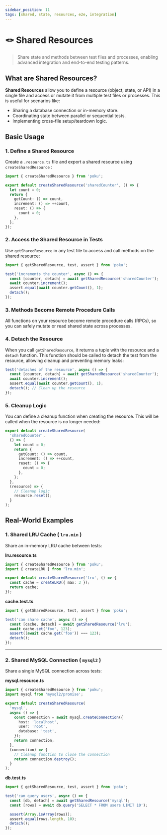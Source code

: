 ```yaml
---
sidebar_position: 11
tags: [shared, state, resources, e2e, integration]
---
```


# 🪢 Shared Resources

> Share state and methods between test files and processes, enabling advanced integration and end-to-end testing patterns.

## What are Shared Resources?

**Shared Resources** allow you to define a resource (object, state, or API) in a single file and access or mutate it from multiple test files or processes. This is useful for scenarios like:

- Sharing a database connection or in-memory store.
- Coordinating state between parallel or sequential tests.
- Implementing cross-file setup/teardown logic.

## Basic Usage

### 1. Define a Shared Resource

Create a `.resource.ts` file and export a shared resource using `createSharedResource` :

```ts
import { createSharedResource } from 'poku';

export default createSharedResource('sharedCounter', () => {
  let count = 0;
  return {
    getCount: () => count,
    increment: () => ++count,
    reset: () => {
      count = 0;
    },
  };
});
```

### 2. Access the Shared Resource in Tests

Use `getSharedResource` in any test file to access and call methods on the shared resource:

```ts
import { getSharedResource, test, assert } from 'poku';

test('increments the counter', async () => {
  const [counter, detach] = await getSharedResource('sharedCounter');
  await counter.increment();
  assert.equal(await counter.getCount(), 1);
  detach();
});
```

### 3. Methods Become Remote Procedure Calls

All functions on your resource become remote procedure calls (RPCs), so you can safely mutate or read shared state across processes.

### 4. Detach the Resource

When you call `getSharedResource`, it returns a tuple with the resource and a `detach` function. This function should be called to
detach the test from the resource, allowing cleanup and preventing memory leaks:

```ts
test('detaches of the resource', async () => {
  const [counter, detach] = await getSharedResource('sharedCounter');
  await counter.increment();
  assert.equal(await counter.getCount(), 1);
  detach(); // Clean up the resource
});
```

### 5. Cleanup Logic

You can define a cleanup function when creating the resource. This will be called when the resource is no longer needed:

```ts
export default createSharedResource(
  'sharedCounter',
  () => {
    let count = 0;
    return {
      getCount: () => count,
      increment: () => ++count,
      reset: () => {
        count = 0;
      },
    };
  },
  (resource) => {
    // Cleanup logic
    resource.reset();
  }
);
```

## Real-World Examples

### 1. Shared LRU Cache ( `lru.min` )

Share an in-memory LRU cache between tests:

**lru.resource.ts**

```ts
import { createSharedResource } from 'poku';
import { createLRU } from 'lru.min';

export default createSharedResource('lru', () => {
  const cache = createLRU({ max: 3 });
  return cache;
});
```

**cache.test.ts**

```ts
import { getSharedResource, test, assert } from 'poku';

test('can share cache', async () => {
  const [cache, detach] = await getSharedResource('lru');
  await cache.set('foo', 123);
  assert((await cache.get('foo')) === 123);
  detach();
});
```

---

### 2. Shared MySQL Connection ( `mysql2` )

Share a single MySQL connection across tests:

**mysql.resource.ts**

```ts
import { createSharedResource } from 'poku';
import mysql from 'mysql2/promise';

export default createSharedResource(
  'mysql',
  async () => {
    const connection = await mysql.createConnection({
      host: 'localhost',
      user: 'root',
      database: 'test',
    });
    return connection;
  },
  (connection) => {
    // Cleanup function to close the connection
    return connection.destroy();
  }
);
```

**db.test.ts**

```ts
import { getSharedResource, test, assert } from 'poku';

test('can query users', async () => {
  const [db, detach] = await getSharedResource('mysql');
  const [rows] = await db.query('SELECT * FROM users LIMIT 10');

  assert(Array.isArray(rows));
  assert.equal(rows.length, 10);
  detach();
});
```
